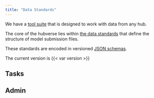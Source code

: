 ```yaml
---
title: "Data Standards"
---
```


:::{.callout-tip}

We have a [tool suite](software.qmd) that is designed to work with data from any
hub.

:::

The core of the hubverse lies within [the data standards](https://github.com/hubverse-org/schemas#readme) that define
the structure of model submission files.

These standards are encoded in versioned [JSON schemas](https://json-schema.org).

The current version is {{< var version >}}

## Tasks

```{=html}
<script class='docson' src="../includes/docson/widget.js" data-schema="https://raw.githubusercontent.com/hubverse-org/schemas/main/{{< var version >}}/tasks-schema.json"></script>
```


## Admin

```{=html}
<script class='docson' src="../includes/docson/widget.js" data-schema="https://raw.githubusercontent.com/hubverse-org/schemas/main/{{< var version >}}/admin-schema.json"></script>
```


